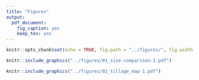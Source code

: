 ```yaml
---
title: "Figures"
output:
  pdf_document:
    fig_caption: yes
    keep_tex: yes
---
```


```r
knitr::opts_chunk$set(echo = TRUE, fig.path = "../figures/", fig.width = 5, fig.height = 6, fig.align='center', dev = c("pdf"))
```

```r
knitr::include_graphics("../figures/01_size-comparison-1.pdf")
```

```r
knitr::include_graphics("../figures/02_tillage_map-1.pdf")
```

